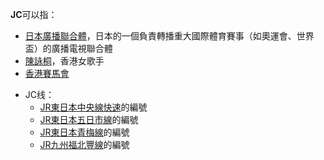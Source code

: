 '''JC'''可以指：

* [[日本廣播聯合體|日本廣播聯合體]]，日本的一個負責轉播重大國際體育賽事（如奧運會、世界盃）的廣播電視聯合體
* [[陳詠桐|陳詠桐]]，香港女歌手
* [[香港賽馬會|香港賽馬會]]
{{線路名消歧義}}
* JC线：
** [[JR東日本|JR東日本]][[中央線快速|中央線快速]]的編號
** [[JR東日本|JR東日本]][[五日市線|五日市線]]的編號
** [[JR東日本|JR東日本]][[青梅線|青梅線]]的編號
** [[JR九州|JR九州]][[福北豐線|福北豐線]]的編號

{{disambig|cat=二字拉丁字母縮寫消歧義}}